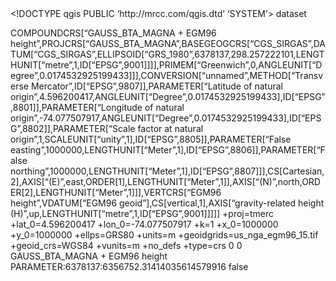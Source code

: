 <!DOCTYPE qgis PUBLIC 'http://mrcc.com/qgis.dtd' 'SYSTEM'>
<qgis version="3.28.10-Firenze">
  <identifier></identifier>
  <parentidentifier></parentidentifier>
  <language></language>
  <type>dataset</type>
  <title></title>
  <abstract></abstract>
  <links/>
  <fees></fees>
  <encoding></encoding>
  <crs>
    <spatialrefsys nativeFormat="Wkt">
      <wkt>COMPOUNDCRS["GAUSS_BTA_MAGNA + EGM96 height",PROJCRS["GAUSS_BTA_MAGNA",BASEGEOGCRS["CGS_SIRGAS",DATUM["CGS_SIRGAS",ELLIPSOID["GRS_1980",6378137,298.257222101,LENGTHUNIT["metre",1,ID["EPSG",9001]]]],PRIMEM["Greenwich",0,ANGLEUNIT["Degree",0.0174532925199433]]],CONVERSION["unnamed",METHOD["Transverse Mercator",ID["EPSG",9807]],PARAMETER["Latitude of natural origin",4.596200417,ANGLEUNIT["Degree",0.0174532925199433],ID["EPSG",8801]],PARAMETER["Longitude of natural origin",-74.077507917,ANGLEUNIT["Degree",0.0174532925199433],ID["EPSG",8802]],PARAMETER["Scale factor at natural origin",1,SCALEUNIT["unity",1],ID["EPSG",8805]],PARAMETER["False easting",1000000,LENGTHUNIT["Meter",1],ID["EPSG",8806]],PARAMETER["False northing",1000000,LENGTHUNIT["Meter",1],ID["EPSG",8807]]],CS[Cartesian,2],AXIS["(E)",east,ORDER[1],LENGTHUNIT["Meter",1]],AXIS["(N)",north,ORDER[2],LENGTHUNIT["Meter",1]]],VERTCRS["EGM96 height",VDATUM["EGM96 geoid"],CS[vertical,1],AXIS["gravity-related height (H)",up,LENGTHUNIT["metre",1,ID["EPSG",9001]]]]]</wkt>
      <proj4>+proj=tmerc +lat_0=4.596200417 +lon_0=-74.077507917 +k=1 +x_0=1000000 +y_0=1000000 +ellps=GRS80 +units=m +geoidgrids=us_nga_egm96_15.tif +geoid_crs=WGS84 +vunits=m +no_defs +type=crs</proj4>
      <srsid>0</srsid>
      <srid>0</srid>
      <authid></authid>
      <description>GAUSS_BTA_MAGNA + EGM96 height</description>
      <projectionacronym></projectionacronym>
      <ellipsoidacronym>PARAMETER:6378137:6356752.31414035614579916</ellipsoidacronym>
      <geographicflag>false</geographicflag>
    </spatialrefsys>
  </crs>
  <extent/>
</qgis>
